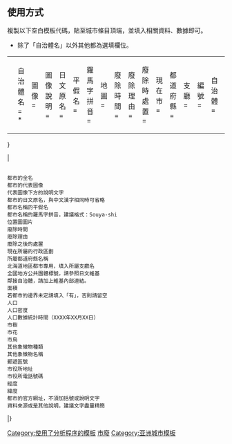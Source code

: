 <includeonly><!-- 在這裡加入模板的保護標識 --></includeonly><noinclude>{{Documentation subpage}}</noinclude>
<!-- 請在這條線之下編輯模板的說明文件 -->

== 使用方式 ==
複製以下空白模板代碼，貼至城市條目頂端，並填入相關資料、數據即可。
*除了「自治體名」以外其他都為選填欄位。
{| background="none"
|<pre>
{{Infobox 日本的市 (廢除)
| 自治體名 = *
| 圖像 = 
| 圖像說明 = 
| 日文原名 = 
| 平假名 = 
| 羅馬字拼音 = 
| 地圖 = 
| 廢除時間 = 
| 廢除理由 = 
| 廢除時處置 = 
| 現在市 = 
| 都道府縣 = 
| 支廳 = 
| 編號 = 
| 自治體 =
| 面積 = 
| 邊界未定 = 
| 人口 = 
| 人口密度 = 
| 統計時間 = 
| 樹 = 
| 花 = 
| 鳥 = 
| 其他象徵物 = 
| 其他象徵 = 
| 郵遞區號 = 
| 所在地 = 
| 電話號碼 = 
| 經度 = 
| 緯度 = 
| 外部連結 = 
| 註記 = 
|}}</pre>
|<pre>

都市的全名
都市的代表圖像
代表圖像下方的說明文字
都市的日文原名，與中文漢字相同時可省略
都市名稱的平假名
都市名稱的羅馬字拼音，建議格式：Souya-shi
位置圖圖片
廢除時間 
廢除理由
廢除之後的處置
現在所屬的行政區劃
所屬都道府縣名稱
北海道地區都市專用，填入所屬支廳名
全國地方公共團體標號，請參照日文維基
鄰接自治體，請加上維基內部連結。
面積
若都市的邊界未定請填入「有」，否則請留空
人口
人口密度
人口數據統計時間（XXXX年XX月XX日）
市樹
市花
市鳥
其他象徵物種類
其他象徵物名稱
郵遞區號
市役所地址
市役所電話號碼
經度
緯度
都市的官方網址，不須加括號或說明文字
資料來源或是其他說明，建議文字盡量精簡

</pre>
|}
<includeonly>
{{esoteric}}
<!-- 請在以下加入模板分類 -->
[[Category:使用了分析程序的模板]]
[[Category:日本行政區劃信息框模板|市廢]]
[[Category:亚洲城市模板]]
</includeonly>